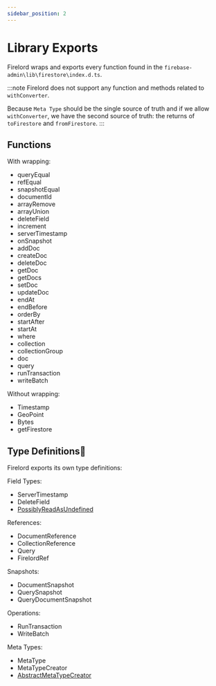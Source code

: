 ```yaml
---
sidebar_position: 2
---
```


# Library Exports

Firelord wraps and exports every function found in the `firebase-admin\lib\firestore\index.d.ts`.

:::note
Firelord does not support any function and methods related to `withConverter`.

Because `Meta Type` should be the single source of truth and if we allow `withConverter`, we have the second source of truth: the returns of `toFirestore` and `fromFirestore`.
:::

## Functions

With wrapping:

- queryEqual
- refEqual
- snapshotEqual
- documentId
- arrayRemove
- arrayUnion
- deleteField
- increment
- serverTimestamp
- onSnapshot
- addDoc
- createDoc
- deleteDoc
- getDoc
- getDocs
- setDoc
- updateDoc
- endAt
- endBefore
- orderBy
- startAfter
- startAt
- where
- collection
- collectionGroup
- doc
- query
- runTransaction
- writeBatch

Without wrapping:

- Timestamp
- GeoPoint
- Bytes
- getFirestore

## Type Definitions🦜

Firelord exports its own type definitions:

Field Types:

- ServerTimestamp
- DeleteField
- [PossiblyReadAsUndefined](../guides/possibly_read_as_undefined)

References:

- DocumentReference
- CollectionReference
- Query
- FirelordRef

Snapshots:

- DocumentSnapshot
- QuerySnapshot
- QueryDocumentSnapshot

Operations:

- RunTransaction
- WriteBatch

Meta Types:

- MetaType
- MetaTypeCreator
- [AbstractMetaTypeCreator](../guides/AbstractMetaTypeCreator)
